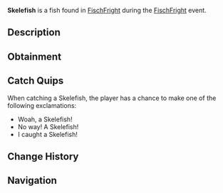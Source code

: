 {{FishInfobox
|image          = Skelefish.png
|rarity         = Limited
|event          = FischFright
|sea            = First Sea
|location       = [[FischFright]]
|sublocation    = 
|sources        = Fishing Rod
|radar_location = 
|xp             = 400
|weather        = Clear
|time           = 
|season         = Winter
|bait           = Fish Head
|base_weight    = 1
|base_value     = 200
|weight_range   = 0.5
|base_chance    = 10
|base_resil     = 50
}}
'''Skelefish''' is a {{Rarity|Limited}} fish found in [[FischFright]] during the [[FischFright]] event.

== Description ==
{{Description|The Skelefish is a literal fish skeleton, eerily animated as if it still had flesh. Its bony structure drifts through the water, with jagged, rib-like bones and a hollow skull that stares blankly ahead. Only can be caught during FischFright.|Bestiary Entry}}

== Obtainment ==
{{Description|Only can be caught during FischFright.|Bestiary Hint}}
{{Fish Availability|
FischFright/Frightful Pool
|top_rods      = 
Leviathan's Fang Rod\34435.41\52982.75;
Krampus's Rod\33467.53\38156.02;
Magma Rod\31975.65\36454.87;
Trident Rod\31046.87\50674.45;
Great Rod of Oscar\30959.62\41559.14;
Flimsy Rod\28027.4\45369.97;
Training Rod\22502.19\44747.75;
Free Spirit Rod\29520.14\48182.55;
No-Life Rod\29155.26\47226.3;
Lucky Rod\18988.47\32309.46;
Astralhook Rod\29709.41\42817.48;
Ethereal Prism Rod\29706.27\43355.6;
Seraphic Rod\28983.55\44402.06;
Rod Of The Forgotten Fang\27166.17\41526.13;
Challenger's Rod\26542.81\41641.65;
Rod Of The Depths\24544.29\37633.14;
Zeus Rod\24345.76\35743.71;
Verdant Shear Rod\24029.27\35508.14;
Rod Of The Exalted One\23878.59\36623.93;
Blazebringer Rod\23112.92\34072.07;
Depthseeker Rod\22113.32\33039.91;
Avalanche Rod\19964.79\29948.58;
Volcanic Rod\18970.22\28270.47;
Steady Rod\7996.28\10910.56
|recommended   = Trident Rod
}}

== Catch Quips ==
When catching a Skelefish, the player has a chance to make one of the following exclamations:
* Woah, a Skelefish!
* No way! A Skelefish!
* I caught a Skelefish!

== Change History ==
{{Change History|{{subst:Current Version}}}}

== Navigation ==
{{Fish Navbox|FischFright}}